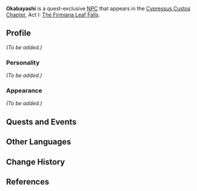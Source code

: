 {{Character Infobox
|type             = Quest NPC
|image            = NPC Okabayashi.png
|region           = Inazuma
|affiliation      = Tenryou Commission
|title            = Tenryou Commission Member
|voiceEN          = [https://www.edwardamendoza.com/ Edward A. Mendoza]<ref name="Edward A Mendoza">Twitter: [https://twitter.com/serendipeddie/status/1514754124289556485 EN VA Self Announcement]</ref>
}}
'''Okabayashi''' is a quest-exclusive [[NPC]] that appears in the [[Cypressus Custos Chapter]], Act I: [[The Firmiana Leaf Falls]].

==Profile==
<!-- detailed story/lore information goes here -->
''(To be added.)''

===Personality===
''(To be added.)''

===Appearance===
''(To be added.)''

==Quests and Events==
{{Quests and Events}}

==Other Languages==
{{Other Languages
|default_hidden = 1
|en      = Okabayashi
|zhs     = 冈林
|zhs_rm  = Gānglín
|zht     = 岡林
|zht_rm  = Gānglín
|ja      = 岡林
|ja_rm   = Okabayashi
|ko      = 오카바야시
|ko_rm   = Okabayasi
|es      = Okabayashi
|fr      = Okabayashi
|ru      = Окабаяси
|th      = Okabayashi
|vi      = Okabayashi
|de      = Okabayashi
|id      = Okabayashi
|pt      = Okabayashi
|tr      = Okabayashi
|it      = Okabayashi
}}

==Change History==
{{Change History|2.6}}

==References==
{{Reflist}}